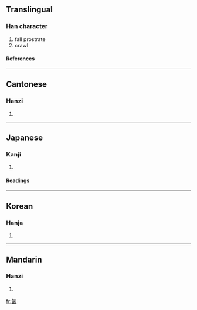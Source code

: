 ==Translingual==
===Han character===
{{Han char|rad=勹|as=09|sn=11|four=2762<sub>0</sub>|canj=心一口田 (PMRW)}}
# fall prostrate
# crawl
====References====
{{Han ref|kx=0151.340|dkj=02545|dj=0341.180|hdz=10260.050|uh=5310|ud=21264|bh=B0CB|bd=45259}}
----
==Cantonese==
===Hanzi===
{{yue-hanzi|jyut=|y=baak6}}
# {{defn|Cantonese}}
----
==Japanese==
===Kanji===
{{ja-kanji|grade=|rs=勹09}}
# {{defn|Japanese}} 
====Readings====
{{ja-readings|on=[[ほく]] (hoku), [[ふく]] (fuku), [[ぼく]] (boku)|kun=[[はらばう]] (harabau)}}
----
==Korean==
===Hanja===
{{ko-hanja|hangeul=복|rv=bok|mr=pok}}
# {{defn|Korean}}
----
==Mandarin==
===Hanzi===
{{cmn-hanzi|pin=[[fú]] ([[fu2]])|wg=fu<sup>2</sup>}}
# {{defn|Mandarin}}

[[fr:匐]]